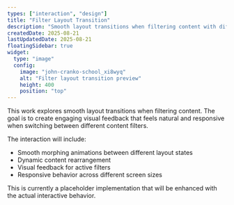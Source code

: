 ```yaml
---
types: ["interaction", "design"]
title: "Filter Layout Transition"
description: "Smooth layout transitions when filtering content with different visual states and animations."
createdDate: 2025-08-21
lastUpdatedDate: 2025-08-21
floatingSidebar: true
widget:
  type: "image"
  config:
    image: "john-cranko-school_xi8wyq"
    alt: "Filter layout transition preview"
    height: 400
    position: "top"
---
```


This work explores smooth layout transitions when filtering content. The goal is to create engaging visual feedback that feels natural and responsive when switching between different content filters.

The interaction will include:

- Smooth morphing animations between different layout states
- Dynamic content rearrangement
- Visual feedback for active filters
- Responsive behavior across different screen sizes

This is currently a placeholder implementation that will be enhanced with the actual interactive behavior.
